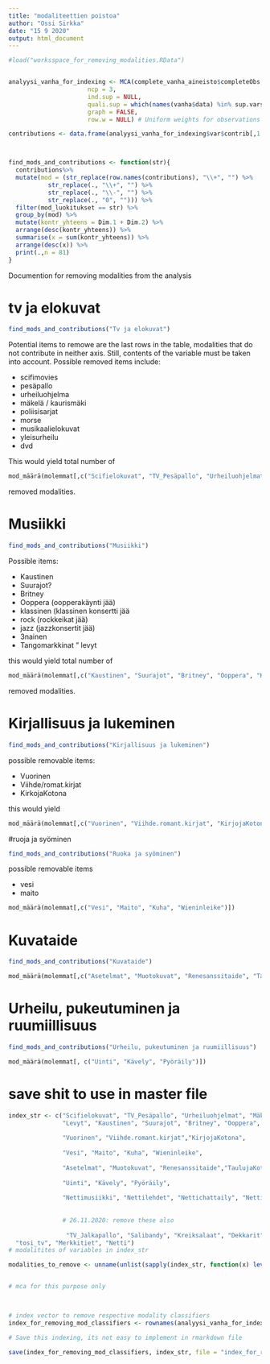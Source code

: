 ```yaml
---
title: "modaliteettien poistoa"
author: "Ossi Sirkka"
date: "15 9 2020"
output: html_document
---
```


```r
#load("worksspace_for_removing_modalities.RData")


analyysi_vanha_for_indexing <- MCA(complete_vanha_aineisto$completeObs, 
                      ncp = 3,
                      ind.sup = NULL,
                      quali.sup = which(names(vanha$data) %in% sup.vars),
                      graph = FALSE,
                      row.w = NULL) # Uniform weights for observations

contributions <- data.frame(analyysi_vanha_for_indexing$var$contrib[,1:2], mod_luokitukset)



find_mods_and_contributions <- function(str){
  contributions%>% 
  mutate(mod = (str_replace(row.names(contributions), "\\+", "") %>% 
           str_replace(., "\\+", "") %>% 
           str_replace(., "\\-", "") %>% 
           str_replace(., "0", ""))) %>%
  filter(mod_luokitukset == str) %>% 
  group_by(mod) %>% 
  mutate(kontr_yhteens = Dim.1 + Dim.2) %>% 
  arrange(desc(kontr_yhteens)) %>% 
  summarise(x = sum(kontr_yhteens)) %>% 
  arrange(desc(x)) %>% 
  print(.,n = 81)
}


```

Documention for removing modalities from the analysis

# tv ja elokuvat
```r

find_mods_and_contributions("Tv ja elokuvat")


```

Potential items to remowe are the last rows in the table, modalities that do not contribute in neither axis. Still, contents of the variable must be taken into account. Possible removed items include:

  * scifimovies
  * pesäpallo
  * urheiluohjelma
  * mäkelä / kaurismäki
  * poliisisarjat
  * morse
  * musikaalielokuvat
  * yleisurheilu
  * dvd
  
This would yield total number of 

```r
mod_määrä(molemmat[,c("Scifielokuvat", "TV_Pesäpallo", "Urheiluohjelmat", "Mäkelä", "Harlin", "Morse", "Poliisisarjat", "Musikaalielokuvat", "TV_Yleisurheilu", "DVD")])

```
removed modalities.
  
# Musiikki

```r
find_mods_and_contributions("Musiikki")
```

Possible items:

  * Kaustinen
  * Suurajot?
  * Britney
  * Ooppera (oopperakäynti jää)
  * klassinen (klassinen konsertti jää
  * rock (rockkeikat jää)
  * jazz (jazzkonsertit jää)
  * 3nainen
  * Tangomarkkinat
  " levyt
  
this would yield total number of 

```r
mod_määrä(molemmat[,c("Kaustinen", "Suurajot", "Britney", "Ooppera", "Klassinen", "Rock", "Jazz", "X3nainen", "Tangomarkkinat", "Levyt")])
```

removed modalities.

# Kirjallisuus ja lukeminen

```r
find_mods_and_contributions("Kirjallisuus ja lukeminen")
```

possible removable items:

  * Vuorinen
  * Viihde/romat.kirjat
  * KirkojaKotona
  
this would yield

```r
mod_määrä(molemmat[,c("Vuorinen", "Viihde.romant.kirjat", "KirjojaKotona")])
```

#ruoja ja syöminen

```r
find_mods_and_contributions("Ruoka ja syöminen")
```
possible removable items

  * vesi
  * maito

```r
mod_määrä(molemmat[,c("Vesi", "Maito", "Kuha", "Wieninleike")])
```

# Kuvataide

```r
find_mods_and_contributions("Kuvataide")
```

```r
mod_määrä(molemmat[,c("Asetelmat", "Muotokuvat", "Renesanssitaide", "TaulujaKotona")])
```
# Urheilu, pukeutuminen ja ruumiillisuus

```r
find_mods_and_contributions("Urheilu, pukeutuminen ja ruumiillisuus")
```

```r
mod_määrä(molemmat[, c("Uinti", "Kävely", "Pyöräily")])
```

# save shit to use in master file 
```r

index_str <- c("Scifielokuvat", "TV_Pesäpallo", "Urheiluohjelmat", "Mäkelä", "Harlin", "Morse", "Poliisisarjat", "Musikaalielokuvat", "TV_Yleisurheilu", "DVD",
               "Levyt", "Kaustinen", "Suurajot", "Britney", "Ooppera", "Klassinen", "Rock", "Jazz", "X3nainen", "Tangomarkkinat",
               
               "Vuorinen", "Viihde.romant.kirjat","KirjojaKotona",
               
               "Vesi", "Maito", "Kuha", "Wieninleike",
               
               "Asetelmat", "Muotokuvat", "Renesanssitaide","TaulujaKotona", 
               
               "Uinti", "Kävely", "Pyöräily",
               
               "Nettimusiikki", "Nettilehdet", "Nettichattaily", "Nettitaide", "Nettipelaaminen",
               
               
               # 26.11.2020: remove these also
               
                "TV_Jalkapallo", "Salibandy", "Kreiksalaat", "Dekkarit", "Tietokirjat", "SuomenKuvalehti", "X7päivää", "Toimintaelokuvat", "Vanhat.kotim.elokuvat", "Kotikatu",
  "tosi_tv", "Merkkitiet", "Netti")
# modalitites of variables in index_str

modalities_to_remove <- unname(unlist(sapply(index_str, function(x) levels(complete_vanha_aineisto$completeObs[,x]))))


# mca for this purpose only


                      
# index vector to remove respective modality classifiers
index_for_removing_mod_classifiers <- rownames(analyysi_vanha_for_indexing$var$contrib) %in% modalities_to_remove

# Save this indexing, its not easy to implement in rmarkdown file

save(index_for_removing_mod_classifiers, index_str, file = "index_for_removing_mod_classifiers.RData")



```

